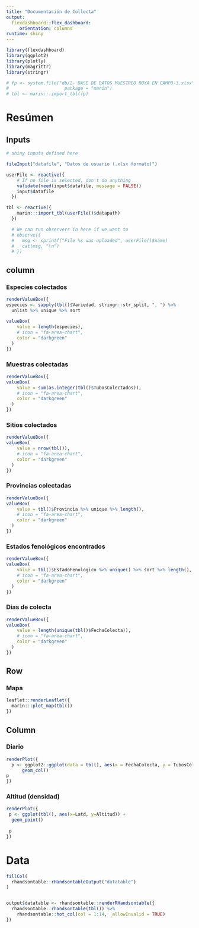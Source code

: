 ```yaml
---
title: "Documentación de Collecta"
output: 
  flexdashboard::flex_dashboard:
     orientation: columns
runtime: shiny
---
```


```r
library(flexdashboard)
library(ggplot2)
library(plotly)
library(magrittr)
library(stringr)

# fp <- system.file("db/2- BASE DE DATOS MUESTREO ROYA EN CAMPO-3.xlsx",
#                     package = "marin")
# tbl <- marin:::import_tbl(fp)
```




Resúmen
=====================================
Inputs {.sidebar data-width=200}
-----------------------------------------------------------------------

```r
# shiny inputs defined here

fileInput("datafile", "Datos de usuario (.xlsx formato)")

userFile <- reactive({
    # If no file is selected, don't do anything
    validate(need(input$datafile, message = FALSE))
    input$datafile
  })

tbl <- reactive({
    marin:::import_tbl(userFile()$datapath)
  })

  # We can run observers in here if we want to
  # observe({
  #   msg <- sprintf("File %s was uploaded", userFile()$name)
  #   cat(msg, "\n")
  # })

```

column {data-width=100}
-----------------------------------------------------------------------

### Especies colectados {.value-box}

```r


renderValueBox({
especies <- sapply(tbl()$Variedad, stringr::str_split, ", ") %>% 
  unlist %>% unique %>% sort  
  
valueBox(
    value = length(especies),
    # icon = "fa-area-chart",
    color = "darkgreen"
  )
})
```

### Muestras colectadas {.value-box}

```r
renderValueBox({
valueBox(
    value = sum(as.integer(tbl()$TubosColectados)),
    # icon = "fa-area-chart",
    color = "darkgreen"
  )
})
```



### Sitios colectados {.value-box}
```r
renderValueBox({
valueBox(
    value = nrow(tbl()),
    # icon = "fa-area-chart",
    color = "darkgreen"
  )
})
```

### Provincias colectadas {.value-box}
```r
renderValueBox({
valueBox(
    value = tbl()$Provincia %>% unique %>% length(),
    # icon = "fa-area-chart",
    color = "darkgreen"
  )
})
```


### Estados fenológicos encontrados {.value-box}
```r
renderValueBox({
valueBox(
    value = tbl()$EstadoFenologico %>% unique() %>% sort %>% length(),
    # icon = "fa-area-chart",
    color = "darkgreen"
  )
})
```

### Dias de colecta {.value-box}

```r
renderValueBox({
valueBox(
    value = length(unique(tbl()$FechaColecta)),
    # icon = "fa-area-chart",
    color = "darkgreen"
  )
})
```

Row
-----------------------------------------------------------------------

### Mapa

```r

leaflet::renderLeaflet({
  marin:::plot_map(tbl())
})


```

Column
-----------------------------------------------------------------------
### Diario
```r
renderPlot({
  p <- ggplot2::ggplot(data = tbl(), aes(x = FechaColecta, y = TubosColectados)) +
      geom_col()
p
})

```

### Altitud (densidad)
```r
renderPlot({
 p <- ggplot(tbl(), aes(x=Latd, y=Altitud)) +
  geom_point()
 
 p
})

```

Data
=======================================================================


```r
fillCol(
  rhandsontable::rHandsontableOutput("datatable")
)


output$datatable <- rhandsontable::renderRHandsontable({
  rhandsontable::rhandsontable(tbl()) %>% 
    rhandsontable::hot_col(col = 1:14,  allowInvalid = TRUE)
})
```


